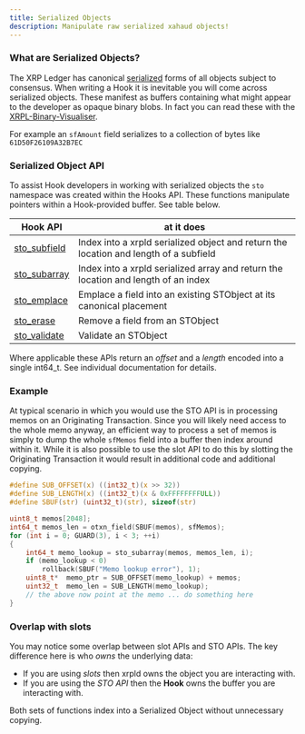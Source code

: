 ```yaml
---
title: Serialized Objects
description: Manipulate raw serialized xahaud objects!
---
```

### What are Serialized Objects?

The XRP Ledger has canonical [serialized](https://xrpl.org/serialization.html) forms of all objects subject to consensus. When writing a Hook it is inevitable you will come across serialized objects. These manifest as buffers containing what might appear to the developer as opaque binary blobs. In fact you can read these with the [XRPL-Binary-Visualiser](https://richardah.github.io/xrpl-binary-visualizer/).

For example an `sfAmount` field serializes to a collection of bytes like `61D50F26109A32B7EC`

### Serialized Object API

To assist Hook developers in working with serialized objects the `sto` namespace was created within the Hooks API. These functions manipulate pointers within a Hook-provided buffer. See table below.

| Hook API                                                                    | at it does                                                                            |
| --------------------------------------------------------------------------- | ------------------------------------------------------------------------------------- |
| [sto_subfield](../technical/hooks-functions/serialization/sto_subfield.md) | Index into a xrpld serialized object and return the location and length of a subfield |
| [sto_subarray](../technical/hooks-functions/serialization/sto_subarray.md) | Index into a xrpld serialized array and return the location and length of an index    |
| [sto_emplace](../technical/hooks-functions/serialization/sto_emplace.md)   | Emplace a field into an existing STObject at its canonical placement                  |
| [sto_erase](../technical/hooks-functions/serialization/sto_erase.md)       | Remove a field from an STObject                                                       |
| [sto_validate](../technical/hooks-functions/serialization/sto_validate.md) | Validate an STObject                                                                  |

Where applicable these APIs return an _offset_ and a _length_ encoded into a single int64_t. See individual documentation for details.

### Example

At typical scenario in which you would use the STO API is in processing memos on an Originating Transaction. Since you will likely need access to the whole memo anyway, an efficient way to process a set of memos is simply to dump the whole `sfMemos` field into a buffer then index around within it. While it is also possible to use the slot API to do this by slotting the Originating Transaction it would result in additional code and additional copying.

```c
#define SUB_OFFSET(x) ((int32_t)(x >> 32))
#define SUB_LENGTH(x) ((int32_t)(x & 0xFFFFFFFFULL))
#define SBUF(str) (uint32_t)(str), sizeof(str)

uint8_t memos[2048];
int64_t memos_len = otxn_field(SBUF(memos), sfMemos);
for (int i = 0; GUARD(3), i < 3; ++i)
{
    int64_t memo_lookup = sto_subarray(memos, memos_len, i);
    if (memo_lookup < 0)
        rollback(SBUF("Memo lookup error"), 1);
    uint8_t*  memo_ptr = SUB_OFFSET(memo_lookup) + memos;
    uint32_t  memo_len = SUB_LENGTH(memo_lookup);
    // the above now point at the memo ... do something here
}
```

### Overlap with slots

You may notice some overlap between slot APIs and STO APIs. The key difference here is who _owns_ the underlying data:

* If you are using _slots_ then xrpld owns the object you are interacting with.
* If you are using the _STO API_ then the **Hook** owns the buffer you are interacting with.

Both sets of functions index into a Serialized Object without unnecessary copying.
